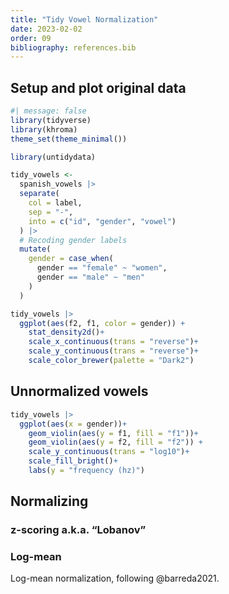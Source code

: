 ```yaml
---
title: "Tidy Vowel Normalization"
date: 2023-02-02
order: 09
bibliography: references.bib
---
```


## Setup and plot original data

```r
#| message: false
library(tidyverse)
library(khroma)
theme_set(theme_minimal())
```

```r
library(untidydata)
```

```r
tidy_vowels <-
  spanish_vowels |>
  separate(
    col = label,
    sep = "-",
    into = c("id", "gender", "vowel")
  ) |> 
  # Recoding gender labels
  mutate(
    gender = case_when(
      gender == "female" ~ "women",
      gender == "male" ~ "men"
    )
  )
```

```r
tidy_vowels |> 
  ggplot(aes(f2, f1, color = gender)) +
    stat_density2d()+
    scale_x_continuous(trans = "reverse")+
    scale_y_continuous(trans = "reverse")+
    scale_color_brewer(palette = "Dark2")
```

## Unnormalized vowels

```r
tidy_vowels |> 
  ggplot(aes(x = gender))+
    geom_violin(aes(y = f1, fill = "f1"))+
    geom_violin(aes(y = f2, fill = "f2")) +
    scale_y_continuous(trans = "log10")+
    scale_fill_bright()+
    labs(y = "frequency (hz)")
```

## Normalizing

### z-scoring a.k.a. "Lobanov"

### Log-mean

Log-mean normalization, following @barreda2021.
